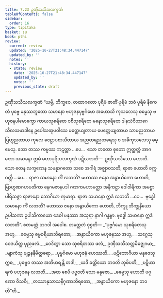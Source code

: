 ```yaml
---
title: 7.23 ဥဏှီသသီသလက္ခဏံ
tableOfContents: false
sidebar:
  order: 16
type: tipitaka
basket: su
book: pthi
review:
  current: review
  updated: '2025-10-27T21:48:34.447147'
  updated_by: ''
  notes: ''
  history:
  - state: review
    date: '2025-10-27T21:48:34.447147'
    updated_by: ''
    notes: ''
    previous_state: draft
---
```



<ReviewStatus review={frontmatter.review} showDetails={true} />

<HypothesisAnnotation frontmatter={frontmatter} />

<DynamicBreadcrumb />

<Paragraph number="521" type="center" book="pthi">
<Emphasis>ဥဏှီသသီသလက္ခဏံ</Emphasis>
</Paragraph>

<Division number="230" book="pthi" e="ch" v="8" p="137">

<Paragraph number="522" book="pthi">
“ယမ္ပိ, ဘိက္ခဝေ, တထာဂတော ပုရိမံ ဇာတိံ ပုရိမံ ဘဝံ ပုရိမံ နိကေတံ ပုဗ္ဗေ မနုဿဘူတော သမာနော ဗဟုဇနပုဗ္ဗင်္ဂမော အဟောသိ ကုသလေသု ဓမ္မေသု ဗဟုဇနပါမောက္ခော ကာယသုစရိတေ ဝစီသုစရိတေ မနောသုစရိတေ ဒါနသံဝိဘာဂေ သီလသမာဒါနေ ဥပေါသထုပဝါသေ မတ္တေယျတာယ ပေတ္တေယျတာယ သာမညတာယ ဗြဟ္မညတာယ ကုလေ ဇေဋ္ဌာပစာယိတာယ အညတရညတရေသု စ အဓိကုသလေသု ဓမ္မေသု. သော တဿ ကမ္မဿ ကဋတ္တာ …ပေ…  သော တတော စုတော ဣတ္ထတ္တံ အာဂတော သမာနော ဣမံ မဟာပုရိသလက္ခဏံ ပဋိလဘတိ—  ဥဏှီသသီသော ဟောတိ.
</Paragraph>

<Paragraph number="523" book="pthi">
သော တေန လက္ခဏေန သမန္နာဂတော သစေ အဂါရံ အဇ္ဈာဝသတိ, ရာဇာ ဟောတိ စက္ကဝတ္တီ …ပေ…  ရာဇာ သမာနော ကိံ လဘတိ? မဟာဿ ဇနော အနွာယိကော ဟောတိ, ဗြာဟ္မဏဂဟပတိကာ နေဂမဇာနပဒါ ဂဏကမဟာမတ္တာ အနီကဋ္ဌာ ဒေါဝါရိကာ အမစ္စာ ပါရိသဇ္ဇာ ရာဇာနော ဘောဂိယာ ကုမာရာ. ရာဇာ သမာနော ဣဒံ လဘတိ …ပေ…  ဗုဒ္ဓေါ သမာနော ကိံ လဘတိ? မဟာဿ ဇနော အနွာယိကော ဟောတိ, ဘိက္ခူ ဘိက္ခုနိယော ဥပါသကာ ဥပါသိကာယော ဒေဝါ မနုဿာ အသုရာ နာဂါ ဂန္ဓဗ္ဗာ. ဗုဒ္ဓေါ သမာနော ဣဒံ လဘတိ”. ဧတမတ္ထံ ဘဂဝါ အဝေါစ.
</Paragraph>

</Division>
<Division number="231" book="pthi" e="ch" v="8" p="138">

<Paragraph number="524" book="pthi">
တတ္ထေတံ ဝုစ္စတိ—
</Paragraph>

<Paragraph number="525" type="verses" book="pthi">
_“ပုဗ္ဗင်္ဂမော သုစရိတေသု အဟု,_  
_ဓမ္မေသု ဓမ္မစရိယာဘိရတော;_  
_အနွာယိကော ဗဟုဇနဿ အဟု,_  
_သဂ္ဂေသု ဝေဒယိတ္ထ ပုညဖလံ._  

</Paragraph>

<Paragraph number="526" type="verses" book="pthi">
_ဝေဒိတွာ သော သုစရိတဿ ဖလံ,_  
ဥဏှီသသီသတ္တမိဓဇ္ဈဂမာ;_  
_ဗျာကံသု ဗျဉ္ဇနနိမိတ္တဓရာ,_  
_ပုဗ္ဗင်္ဂမော ဗဟုဇနံ ဟေဿတိ._  

</Paragraph>

<Paragraph number="527" type="verses" book="pthi">
_ပဋိဘောဂိယာ မနုဇေသု ဣဓ,_  
_ပုဗ္ဗေဝ တဿ အဘိဟရန္တိ တဒါ;_  
_ယဒိ ခတ္တိယော ဘဝတိ ဘူမိပတိ,_  
_ပဋိဟာရကံ ဗဟုဇနေ လဘတိ._  

</Paragraph>

<Paragraph number="528" type="verses" book="pthi">
_အထ စေပိ ပဗ္ဗဇတိ သော မနုဇော,_  
_ဓမ္မေသု ဟောတိ ပဂုဏော ဝိသဝီ;_  
_တဿာနုသာသနိဂုဏာဘိရတော,_  
_အနွာယိကော ဗဟုဇနော ဘဝတီ”တိ._
</Paragraph>
</Division>